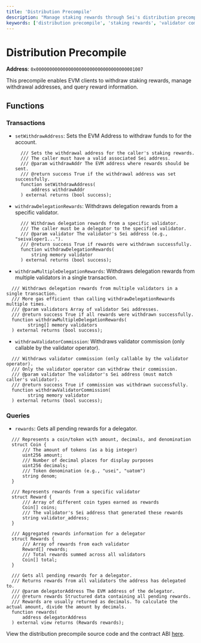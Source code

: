 ```yaml
---
title: 'Distribution Precompile'
description: "Manage staking rewards through Sei's distribution precompile, allowing EVM applications to withdraw rewards, query accumulated rewards, and interact with the distribution module."
keywords: ['distribution precompile', 'staking rewards', 'validator commissions', 'sei rewards', 'evm staking']
---
```



# Distribution Precompile

**Address**: `0x0000000000000000000000000000000000001007`

This precompile enables EVM clients to withdraw staking rewards, manage withdrawal addresses, and query reward information.

## Functions

### Transactions

- `setWithdrawAddress`: Sets the EVM Address to withdraw funds to for the
  account.

  ```solidity copy
    /// Sets the withdrawal address for the caller's staking rewards.
    /// The caller must have a valid associated Sei address.
    /// @param withdrawAddr The EVM address where rewards should be sent.
    /// @return success True if the withdrawal address was set successfully.
    function setWithdrawAddress(
        address withdrawAddr
    ) external returns (bool success);
  ```

- `withdrawDelegationRewards`: Withdraws delegation rewards from a specific validator.

  ```solidity copy
    /// Withdraws delegation rewards from a specific validator.
    /// The caller must be a delegator to the specified validator.
    /// @param validator The validator's Sei address (e.g., "seivaloper1...").
    /// @return success True if rewards were withdrawn successfully.
    function withdrawDelegationRewards(
        string memory validator
    ) external returns (bool success);
  ```

- `withdrawMultipleDelegationRewards`: Withdraws delegation rewards from multiple validators in a single transaction.

```solidity copy
  /// Withdraws delegation rewards from multiple validators in a single transaction.
  /// More gas efficient than calling withdrawDelegationRewards multiple times.
  /// @param validators Array of validator Sei addresses.
  /// @return success True if all rewards were withdrawn successfully.
  function withdrawMultipleDelegationRewards(
        string[] memory validators
  ) external returns (bool success);
```

- `withdrawValidatorCommission`: Withdraws validator commission (only callable by the validator operator).

```solidity copy
  /// Withdraws validator commission (only callable by the validator operator).
  /// Only the validator operator can withdraw their commission.
  /// @param validator The validator's Sei address (must match caller's validator).
  /// @return success True if commission was withdrawn successfully.
  function withdrawValidatorCommission(
        string memory validator
  ) external returns (bool success);
```

### Queries

- `rewards`: Gets all pending rewards for a delegator.

```solidity copy
  /// Represents a coin/token with amount, decimals, and denomination
  struct Coin {
      /// The amount of tokens (as a big integer)
      uint256 amount;
      /// Number of decimal places for display purposes
      uint256 decimals;
      /// Token denomination (e.g., "usei", "uatom")
      string denom;
  }

  /// Represents rewards from a specific validator
  struct Reward {
      /// Array of different coin types earned as rewards
      Coin[] coins;
      /// The validator's Sei address that generated these rewards
      string validator_address;
  }

  /// Aggregated rewards information for a delegator
  struct Rewards {
      /// Array of rewards from each validator
      Reward[] rewards;
      /// Total rewards summed across all validators
      Coin[] total;
  }

  /// Gets all pending rewards for a delegator.
  /// Returns rewards from all validators the address has delegated to.
  /// @param delegatorAddress The EVM address of the delegator.
  /// @return rewards Structured data containing all pending rewards.
  /// Rewards are usually returned as decimals. To calculate the actual amount, divide the amount by decimals.
  function rewards(
      address delegatorAddress
  ) external view returns (Rewards rewards);
```

<Callout type="info">View the distribution precompile source code and the contract ABI [here](https://github.com/sei-protocol/sei-chain/tree/main/precompiles/distribution).</Callout>

